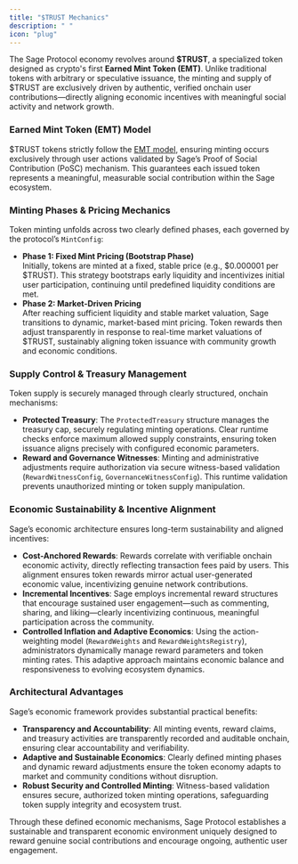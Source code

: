 ```yaml
---
title: "$TRUST Mechanics"
description: " "
icon: "plug"
---
```


The Sage Protocol economy revolves around **\$TRUST**, a specialized token designed as crypto's first **Earned Mint Token (EMT)**. Unlike traditional tokens with arbitrary or speculative issuance, the minting and supply of \$TRUST are exclusively driven by authentic, verified onchain user contributions—directly aligning economic incentives with meaningful social activity and network growth.

### **Earned Mint Token (EMT) Model**

\$TRUST tokens strictly follow the [EMT model](/introduction/3-emt), ensuring minting occurs exclusively through user actions validated by Sage’s Proof of Social Contribution (PoSC) mechanism. This guarantees each issued token represents a meaningful, measurable social contribution within the Sage ecosystem.

### **Minting Phases & Pricing Mechanics**

Token minting unfolds across two clearly defined phases, each governed by the protocol’s `MintConfig`:

- **Phase 1: Fixed Mint Pricing (Bootstrap Phase)**\
  Initially, tokens are minted at a fixed, stable price (e.g., \$0.000001 per \$TRUST). This strategy bootstraps early liquidity and incentivizes initial user participation, continuing until predefined liquidity conditions are met.
- **Phase 2: Market-Driven Pricing**\
  After reaching sufficient liquidity and stable market valuation, Sage transitions to dynamic, market-based mint pricing. Token rewards then adjust transparently in response to real-time market valuations of \$TRUST, sustainably aligning token issuance with community growth and economic conditions.

### **Supply Control & Treasury Management**

Token supply is securely managed through clearly structured, onchain mechanisms:

- **Protected Treasury**: The `ProtectedTreasury` structure manages the treasury cap, securely regulating minting operations. Clear runtime checks enforce maximum allowed supply constraints, ensuring token issuance aligns precisely with configured economic parameters.
- **Reward and Governance Witnesses**: Minting and administrative adjustments require authorization via secure witness-based validation (`RewardWitnessConfig`, `GovernanceWitnessConfig`). This runtime validation prevents unauthorized minting or token supply manipulation.

### **Economic Sustainability & Incentive Alignment**

Sage’s economic architecture ensures long-term sustainability and aligned incentives:

- **Cost-Anchored Rewards**: Rewards correlate with verifiable onchain economic activity, directly reflecting transaction fees paid by users. This alignment ensures token rewards mirror actual user-generated economic value, incentivizing genuine network contributions.
- **Incremental Incentives**: Sage employs incremental reward structures that encourage sustained user engagement—such as commenting, sharing, and liking—clearly incentivizing continuous, meaningful participation across the community.
- **Controlled Inflation and Adaptive Economics**: Using the action-weighting model (`RewardWeights` and `RewardWeightsRegistry`), administrators dynamically manage reward parameters and token minting rates. This adaptive approach maintains economic balance and responsiveness to evolving ecosystem dynamics.

### **Architectural Advantages**

Sage’s economic framework provides substantial practical benefits:

- **Transparency and Accountability**: All minting events, reward claims, and treasury activities are transparently recorded and auditable onchain, ensuring clear accountability and verifiability.
- **Adaptive and Sustainable Economics**: Clearly defined minting phases and dynamic reward adjustments ensure the token economy adapts to market and community conditions without disruption.
- **Robust Security and Controlled Minting**: Witness-based validation ensures secure, authorized token minting operations, safeguarding token supply integrity and ecosystem trust.

Through these defined economic mechanisms, Sage Protocol establishes a sustainable and transparent economic environment uniquely designed to reward genuine social contributions and encourage ongoing, authentic user engagement.